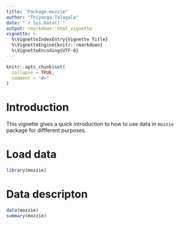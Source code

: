 ---
title: "Package-mozzie"
author: "Thiyanga Talagala"
date: "`r Sys.Date()`"
output: rmarkdown::html_vignette
vignette: >
  %\VignetteIndexEntry{Vignette Title}
  %\VignetteEngine{knitr::rmarkdown}
  %\VignetteEncoding{UTF-8}
---

```{r setup, include = FALSE}
knitr::opts_chunk$set(
  collapse = TRUE,
  comment = "#>"
)
```

# Introduction

This vignette gives a quick introduction to how to use data in `mozzie` package for diffferent purposes.

# Load data
```{r}
library(mozzie)

```

# Data descripton

```{r}
data(mozzie)
summary(mozzie)
```



